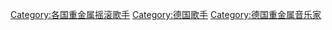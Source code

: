 [[Category:各国重金属摇滚歌手|Category:各国重金属摇滚歌手]]
[[Category:德国歌手|Category:德国歌手]]
[[Category:德国重金属音乐家|Category:德国重金属音乐家]]